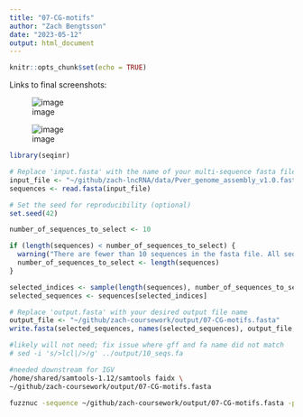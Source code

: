```yaml
---
title: "07-CG-motifs"
author: "Zach Bengtsson"
date: "2023-05-12"
output: html_document
---
```


```r
knitr::opts_chunk$set(echo = TRUE)
```

Links to final screenshots:

![image](https://github.com/course-fish546-2023/zach-coursework/blob/main/assignments/output/07-CG-motif-01.png?raw=true)

![image](https://github.com/course-fish546-2023/zach-coursework/blob/main/assignments/output/07-CG-motif-02.png?raw=true)

```r
library(seqinr)

# Replace 'input.fasta' with the name of your multi-sequence fasta file
input_file <- "~/github/zach-lncRNA/data/Pver_genome_assembly_v1.0.fasta"
sequences <- read.fasta(input_file)

```


```r
# Set the seed for reproducibility (optional)
set.seed(42)

number_of_sequences_to_select <- 10

if (length(sequences) < number_of_sequences_to_select) {
  warning("There are fewer than 10 sequences in the fasta file. All sequences will be selected.")
  number_of_sequences_to_select <- length(sequences)
}

selected_indices <- sample(length(sequences), number_of_sequences_to_select)
selected_sequences <- sequences[selected_indices]

```


```r
# Replace 'output.fasta' with your desired output file name
output_file <- "~/github/zach-coursework/output/07-CG-motifs.fasta"
write.fasta(selected_sequences, names(selected_sequences), output_file, open = "w")
```


```bash
#likely will not need; fix issue where gff and fa name did not match
# sed -i 's/>lcl|/>/g' ../output/10_seqs.fa
```


```bash
#needed downstream for IGV
/home/shared/samtools-1.12/samtools faidx \
~/github/zach-coursework/output/07-CG-motifs.fasta
```


```bash
fuzznuc -sequence ~/github/zach-coursework/output/07-CG-motifs.fasta -pattern CG -rformat gff -outfile ~/github/zach-coursework/output/07-CGoutput.gff
```